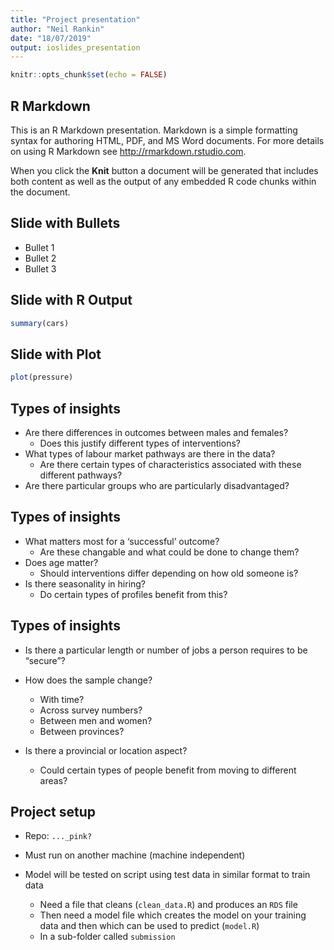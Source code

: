 ```yaml
---
title: "Project presentation"
author: "Neil Rankin"
date: "18/07/2019"
output: ioslides_presentation
---
```


```r
knitr::opts_chunk$set(echo = FALSE)
```

## R Markdown

This is an R Markdown presentation. Markdown is a simple formatting syntax for authoring HTML, PDF, and MS Word documents. For more details on using R Markdown see <http://rmarkdown.rstudio.com>.

When you click the **Knit** button a document will be generated that includes both content as well as the output of any embedded R code chunks within the document.

## Slide with Bullets

- Bullet 1
- Bullet 2
- Bullet 3

## Slide with R Output

```r
summary(cars)
```

## Slide with Plot

```r
plot(pressure)
```

## Types of insights

- Are there differences in outcomes between males and females?
   + Does this justify different types of interventions?
 
- What types of labour market pathways are there in the data?
   + Are there certain types of characteristics associated with these different pathways?
 
- Are there particular groups who are particularly disadvantaged?

## Types of insights

- What matters most for a 'successful' outcome?
    + Are these changable and what could be done to change them?
    
- Does age matter?
    + Should interventions differ depending on how old someone is?
    
- Is there seasonality in hiring?
    + Do certain types of profiles benefit from this?
    
## Types of insights

- Is there a particular length or number of jobs a person requires to be "secure"?

- How does the sample change?
    + With time?
    + Across survey numbers?
    + Between men and women?
    + Between provinces?
    
- Is there a provincial or location aspect?
    + Could certain types of people benefit from moving to different areas?
    
## Project setup

- Repo: `..._pink?`

- Must run on another machine (machine independent)

- Model will be tested on script using test data in similar format to train data
    + Need a file that cleans (`clean_data.R`) and produces an `RDS` file
    + Then need a model file which creates the model on your training data and then which can be used to predict (`model.R`)
    + In a sub-folder called `submission`